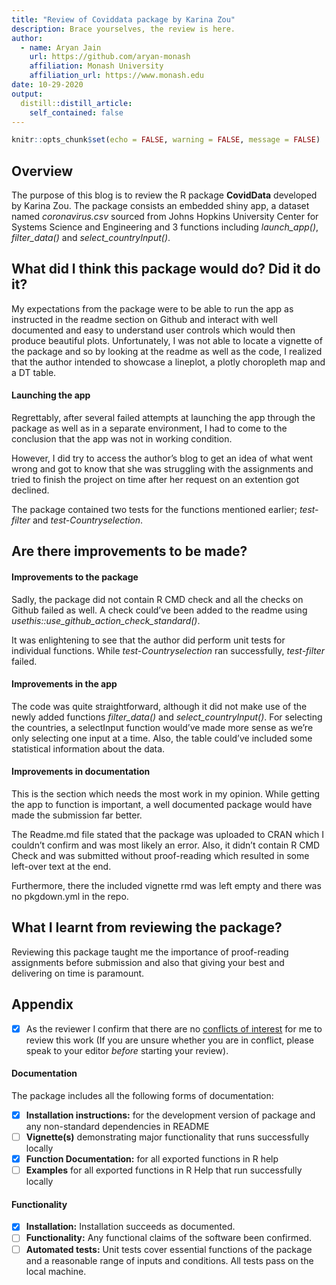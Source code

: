 ```yaml
---
title: "Review of Coviddata package by Karina Zou"
description: Brace yourselves, the review is here.
author:
  - name: Aryan Jain 
    url: https://github.com/aryan-monash
    affiliation: Monash University
    affiliation_url: https://www.monash.edu
date: 10-29-2020
output:
  distill::distill_article:
    self_contained: false
---
```

  
```r
knitr::opts_chunk$set(echo = FALSE, warning = FALSE, message = FALSE)
```

## Overview

The purpose of this blog is to review the R package **CovidData** developed by Karina Zou.
The package consists an embedded shiny app, a dataset named *coronavirus.csv* sourced from Johns Hopkins University Center for Systems Science and Engineering and 3 functions including *launch_app()*, *filter_data()* and *select_countryInput()*.

## What did I think this package would do? Did it do it?

My expectations from the package were to be able to run the app as instructed in the readme section on Github and interact with well documented and easy to understand user controls which would then produce beautiful plots. Unfortunately, I was not able to locate a vignette of the package and so by looking at the readme as well as the code, I realized that the author intended to showcase a lineplot, a plotly choropleth map and a DT table.

#### Launching the app

Regrettably, after several failed attempts at launching the app through the package as well as in a separate environment, I had to come to the conclusion that the app was not in working condition.

However, I did try to access the author's blog to get an idea of what went wrong and got to know that she was struggling with the assignments and tried to finish the project on time after her request on an extention got declined.

The package contained two tests for the functions mentioned earlier; *test-filter* and *test-Countryselection*.

## Are there improvements to be made?

#### Improvements to the package

Sadly, the package did not contain R CMD check and all the checks on Github failed as well. A check could've been added to the readme using *usethis::use_github_action_check_standard()*.

It was enlightening to see that the author did perform unit tests for individual functions. While *test-Countryselection* ran successfully, *test-filter* failed.

#### Improvements in the app

The code was quite straightforward, although it did not make use of the newly added functions *filter_data()* and *select_countryInput()*. For selecting the countries, a selectInput function would've made more sense as we're only selecting one input at a time. Also, the table could've included some statistical information about the data.

#### Improvements in documentation

This is the section which needs the most work in my opinion. While getting the app to function is important, a well documented package would have made the submission far better.

The Readme.md file stated that the package was uploaded to CRAN which I couldn't confirm and was most likely an error. Also, it didn't contain R CMD Check and was submitted without proof-reading which resulted in some left-over text at the end.

Furthermore, there the included vignette rmd was left empty and there was no pkgdown.yml in the repo.

## What I learnt from reviewing the package?

Reviewing this package taught me the importance of proof-reading assignments before submission and also that giving your best and delivering on time is paramount. 

## Appendix

- [x] As the reviewer I confirm that there are no [conflicts of interest](https://devguide.ropensci.org/policies.html#coi) for me to review this work (If you are unsure whether you are in conflict, please speak to your editor _before_ starting your review).
                                                                            
#### Documentation

The package includes all the following forms of documentation:
  
- [x] **Installation instructions:** for the development version of package and any non-standard dependencies in README
- [ ] **Vignette(s)** demonstrating major functionality that runs successfully locally
- [x] **Function Documentation:** for all exported functions in R help
- [ ] **Examples** for all exported functions in R Help that run successfully locally

 
#### Functionality

- [x] **Installation:** Installation succeeds as documented.
- [ ] **Functionality:** Any functional claims of the software been confirmed.
- [ ] **Automated tests:** Unit tests cover essential functions of the package and a reasonable range of inputs and conditions. All tests pass on the local machine.